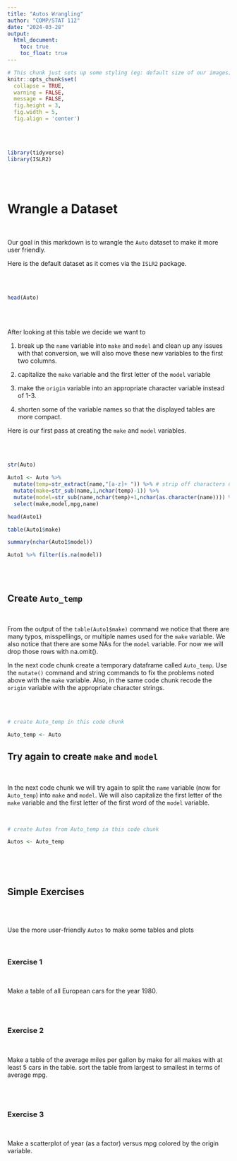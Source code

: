 ---
title: "Autos Wrangling"
author: "COMP/STAT 112"
date: "2024-03-28"
output: 
  html_document:
    toc: true
    toc_float: true
---

```{r include = FALSE}
# This chunk just sets up some styling (eg: default size of our images)
knitr::opts_chunk$set(
  collapse = TRUE, 
  warning = FALSE,
  message = FALSE,
  fig.height = 3, 
  fig.width = 5,
  fig.align = 'center')
```

\
\

```{r}

library(tidyverse)
library(ISLR2)
```

\
\

# Wrangle a Dataset 

\

Our goal in this markdown is to wrangle the `Auto` dataset to make it more user friendly. 

Here is the default dataset as it comes via the `ISLR2` package.  

\
\


```{r}

head(Auto)


```

\
\

After looking at this table we decide we want to

1) break up the `name` variable into `make` and `model` and clean up any issues with that conversion, we will also move these new variables to the first two columns.

2) capitalize the `make` variable and the first letter of the `model` variable

3) make the `origin` variable into an appropriate character variable instead of 1-3.

4) shorten some of the variable names so that the displayed tables are more compact.

Here is our first pass at creating the `make` and `model` variables.

\
\


```{r}

str(Auto)

Auto1 <- Auto %>%
  mutate(temp=str_extract(name,"[a-z]+ ")) %>% # strip off characters up to the first space
  mutate(make=str_sub(name,1,nchar(temp)-1)) %>%
  mutate(model=str_sub(name,nchar(temp)+1,nchar(as.character(name)))) %>%
  select(make,model,mpg,name)

head(Auto1)

table(Auto1$make)

summary(nchar(Auto1$model))

Auto1 %>% filter(is.na(model))

```

\
\

## Create `Auto_temp`

\

From the output of the `table(Auto1$make)` command we notice that there are many typos, misspellings, or multiple names used for the `make` variable.  We also notice that there are some NAs for the `model` variable.  For now we will drop those rows with na.omit().


In the next code chunk create a temporary dataframe called `Auto_temp`.  Use the `mutate()` command and string commands to fix the problems noted above with the `make` variable.  Also, in the same code chunk recode the `origin` variable with the appropriate character strings.

\
\

```{r}

# create Auto_temp in this code chunk

Auto_temp <- Auto 


```


## Try again to create `make` and `model`

\

In the next code chunk we will try again to split the `name` variable (now for `Auto_temp`) into `make` and `model`.  We will also capitalize the first letter of the `make` variable and the first letter of the first word of the `model` variable.

\  
  
```{r}


# create Autos from Auto_temp in this code chunk

Autos <- Auto_temp
 

```


\
\

##  Simple Exercises

\
\

Use the more user-friendly `Autos` to make some tables and plots

\


### Exercise 1
\

Make a table of all European cars for the year 1980.

\
\


### Exercise 2

\

Make a table of the average miles per gallon by make for all makes with at least 5 cars in the table.  sort the table from largest to smallest in terms of average mpg.

\
\

### Exercise 3

\

Make a scatterplot of year (as a factor) versus mpg colored by the origin variable.


\





